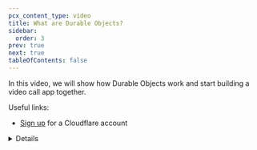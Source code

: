 ```yaml
---
pcx_content_type: video
title: What are Durable Objects?
sidebar:
  order: 3
prev: true
next: true
tableOfContents: false
---
```



<Stream
	videoId="fe3a2f97642951e692e86b3af36a4251"
	videoTitle="What are Durable Objects?"
	thumbnailTimeOrURL="2.5s"
/>

In this video, we will show how Durable Objects work and start building a video call app together.

Useful links:

- [Sign up](https://dash.cloudflare.com/sign-up) for a Cloudflare account

<Details header="Video series" >

<DirectoryListing folder="durable-objects/get-started/video-series" />

</Details>
